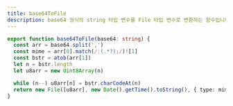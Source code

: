 ```yaml
---
title: base64ToFile
description: base64 형식의 string 타입 변수를 File 타입 변수로 변환하는 함수입니다.
---
```


```ts title="utils/base64-to-file.ts"
export function base64ToFile(base64: string) {
  const arr = base64.split(',')
  const mime = arr[0].match(/:(.*?);/)![1]
  const bstr = atob(arr[1])
  let n = bstr.length
  let u8arr = new Uint8Array(n)

  while (n--) u8arr[n] = bstr.charCodeAt(n)
  return new File([u8arr], new Date().getTime().toString(), { type: mime })
}
```
